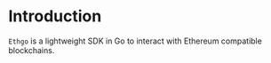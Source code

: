
# Introduction

`Ethgo` is a lightweight SDK in Go to interact with Ethereum compatible blockchains.
